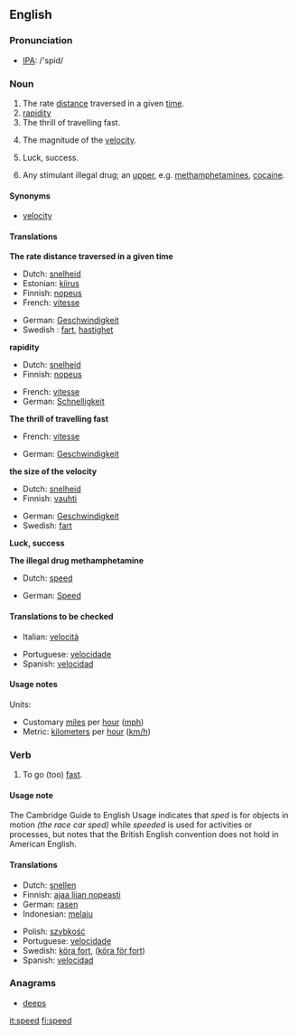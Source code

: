 ==English==

===Pronunciation===
*[[w:IPA|IPA]]: /'spid/

===Noun===
{{en-noun|speed|speeds}}

# The rate [[distance]] traversed in a given [[time]].
# [[rapidity]]
# The thrill of travelling fast.
# {{math}} {{physics}} The magnitude of the [[velocity]].
# {{archaic}} Luck, success.
# {{slang}} Any stimulant illegal drug; an [[upper]], e.g. [[methamphetamine]]s, [[cocaine]].

====Synonyms====
*[[velocity]]

====Translations====
'''The rate distance traversed in a given time'''
{{top}}
*Dutch: [[snelheid]] {{f}}
*Estonian: [[kiirus]]
*Finnish: [[nopeus]]
*French: [[vitesse]] {{f}}
{{mid}}
*German: [[Geschwindigkeit]] {{f}}
*Swedish : [[fart]], [[hastighet]]
{{bottom}}

'''rapidity'''
{{top}}
*Dutch: [[snelheid]] {{f}}
*Finnish: [[nopeus]]
{{mid}}
*French: [[vitesse]]
*German: [[Schnelligkeit]]
{{bottom}}

'''The thrill of travelling fast'''
{{top}}
*French: [[vitesse]]
{{mid}}
*German: [[Geschwindigkeit]] {{f}}
{{bottom}}

'''the size of the velocity'''
{{top}}
*Dutch: [[snelheid]] {{f}}
*Finnish: [[vauhti]]
{{mid}}
*German: [[Geschwindigkeit]] {{f}}
*Swedish: [[fart]]
{{bottom}}

'''Luck, success'''
{{top}}
{{mid}}
{{bottom}}

'''The illegal drug methamphetamine'''
{{top}}
*Dutch: [[speed#Dutch|speed]]
{{mid}}
*German: [[Speed]] {{n}}
{{bottom}}

====Translations to be checked====
{{checktrans}}
{{top}}
*Italian: [[velocità]]
{{mid}}
*Portuguese: [[velocidade]]
*Spanish: [[velocidad]]
{{bottom}}

====Usage notes====
Units:
*Customary [[mile]]s per [[hour]] ([[mph]])
*Metric: [[kilometer]]s per [[hour]] ([[km/h]])

===Verb===
{{irregverb|'''to speed'''|'''[[speeds]]'''|'''[[sped]] '''or''' [[speeded]]'''|'''[[sped]] '''or''' [[speeded]]'''|'''[[speeding]]'''}}

# To go (too) [[fast]].

====Usage note====
The Cambridge Guide to English Usage indicates that ''sped'' is for objects in motion ''(the race car sped)'' while ''speeded'' is used for activities or processes, but notes that the British English convention does not hold in American English.  <!--Sped is the only correct form in American English, but additional references are still needed for that...rfv?  Also, should ''speeded'' be only listed as a related term to [[sped]] but not linked here at all?-->

====Translations====
{{top}}
*Dutch: [[snellen]]
*Finnish: [[ajaa liian nopeasti]]
*German: [[rasen]]
*Indonesian: [[laju|melaju]]
{{mid}}
*Polish: [[szybkość]]
*Portuguese: [[velocidade]]
*Swedish: [[köra fort]], ([[köra för fort]])
*Spanish: [[velocidad]]
{{bottom}}

===Anagrams===
*[[deeps]]

[[it:speed]]
[[fi:speed]]